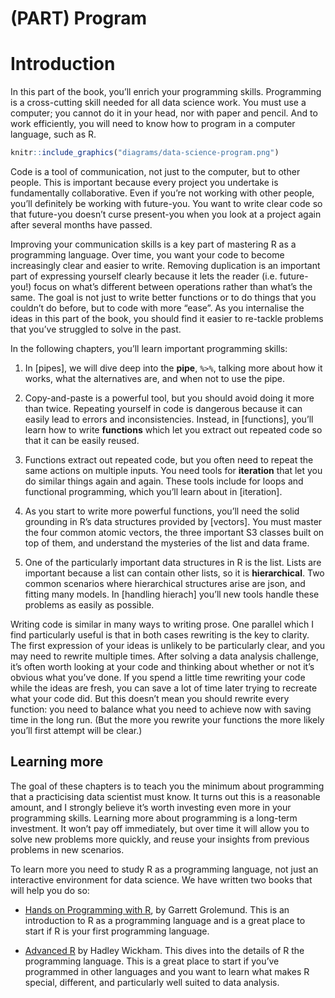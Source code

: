 # (PART) Program {-}

# Introduction

In this part of the book, you'll enrich your programming skills. Programming is a cross-cutting skill needed for all data science work. You must use a computer; you cannot do it in your head, nor with paper and pencil. And to work efficiently, you will need to know how to program in a computer language, such as R. 

```r
knitr::include_graphics("diagrams/data-science-program.png")
```

Code is a tool of communication, not just to the computer, but to other people. This is important because every project you undertake is fundamentally collaborative. Even if you're not working with other people, you'll definitely be working with future-you. You want to write clear code so that future-you doesn't curse present-you when you look at a project again after several months have passed.

Improving your communication skills is a key part of mastering R as a programming language. Over time, you want your code to become increasingly clear and easier to write. Removing duplication is an important part of expressing yourself clearly because it lets the reader (i.e. future-you!) focus on what's different between operations rather than what's the same. The goal is not just to write better functions or to do things that you couldn't do before, but to code with more "ease". As you internalise the ideas in this part of the book, you should find it easier to re-tackle problems that you've struggled to solve in the past.

In the following chapters, you'll learn important programming skills: 

1.  In [pipes], we will dive deep into the __pipe__, `%>%`, talking more about 
    how it works, what the alternatives are, and when not to use the pipe.

1.  Copy-and-paste is a powerful tool, but you should avoid doing it more than
    twice. Repeating yourself in code is dangerous because it can easily lead 
    to errors and inconsistencies. Instead, in [functions], you'll learn
    how to write __functions__ which let you extract out repeated code so that 
    it can be easily reused.

1.  Functions extract out repeated code, but you often need to repeat the
    same actions on multiple inputs. You need tools for __iteration__ that
    let you do similar things again and again. These tools include for loops 
    and functional programming, which you'll learn about in [iteration].
    
1.  As you start to write more powerful functions, you'll need the solid
    grounding in R's data structures provided by [vectors]. You must master 
    the four common atomic vectors, the three important S3 classes built on 
    top of them, and understand the mysteries of the list and data frame. 
    
1.  One of the particularly important data structures in R is the list.
    Lists are important because a list can contain other lists, so it is
    __hierarchical__. Two common scenarios where hierarchical structures 
    arise are json, and fitting many models. In [handling hierach] you'll
    new tools handle these problems as easily as possible.

Writing code is similar in many ways to writing prose. One parallel which I find particularly useful is that in both cases rewriting is the key to clarity. The first expression of your ideas is unlikely to be particularly clear, and you may need to rewrite multiple times. After solving a data analysis challenge, it's often worth looking at your code and thinking about whether or not it's obvious what you've done. If you spend a little time rewriting your code while the ideas are fresh, you can save a lot of time later trying to recreate what your code did. But this doesn't mean you should rewrite every function: you need to balance what you need to achieve now with saving time in the long run. (But the more you rewrite your functions the more likely you'll first attempt will be clear.)

## Learning more

The goal of these chapters is to teach you the minimum about programming that a practicising data scientist must know. It turns out this is a reasonable amount, and I strongly believe it's worth investing even more in your programming skills. Learning more about programming is a long-term investment. It won't pay off immediately, but over time it will allow you to solve new problems more quickly, and reuse your insights from previous problems in new scenarios.

To learn more you need to study R as a programming language, not just an interactive environment for data science. We have written two books that will help you do so:

* [Hands on Programming with R](http://shop.oreilly.com/product/0636920028574.do),
  by Garrett Grolemund. This is an introduction to R as a programming language 
  and is a great place to start if R is your first programming language.
  
* [Advanced R](http://adv-r.had.co.nz) by Hadley Wickham. This dives into the
  details of R the programming language. This is a great place to start if
  you've programmed in other languages and you want to learn what makes R 
  special, different, and particularly well suited to data analysis.
